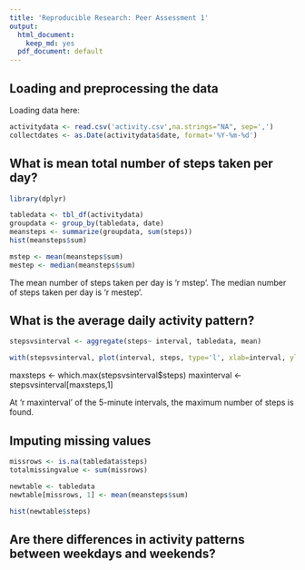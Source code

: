 ```yaml
---
title: 'Reproducible Research: Peer Assessment 1'
output:
  html_document:
    keep_md: yes
  pdf_document: default
---
```



## Loading and preprocessing the data
Loading data here:
```r
activitydata <- read.csv('activity.csv',na.strings="NA", sep=',')
collectdates <- as.Date(activitydata$date, format='%Y-%m-%d')

```

## What is mean total number of steps taken per day?

```r
library(dplyr)

tabledata <- tbl_df(activitydata)
groupdata <- group_by(tabledata, date)
meansteps <- summarize(groupdata, sum(steps))
hist(meansteps$sum)

mstep <- mean(meansteps$sum)
mestep <- median(meansteps$sum)

```
The mean number of steps taken per day is 'r mstep'.
The median number of steps taken per day is 'r mestep'.

## What is the average daily activity pattern?

```r
stepsvsinterval <- aggregate(steps~ interval, tabledata, mean)

with(stepsvsinterval, plot(interval, steps, type='l', xlab=interval, ylab='average steps'))

```
maxsteps <- which.max(stepsvsinterval$steps)
maxinterval <- stepsvsinterval[maxsteps,1]

At 'r maxinterval' of the 5-minute intervals, the maximum number of steps is found.

## Imputing missing values

```r
missrows <- is.na(tabledata$steps)
totalmissingvalue <- sum(missrows)

newtable <- tabledata
newtable[missrows, 1] <- mean(meansteps$sum)

hist(newtable$steps)

```

## Are there differences in activity patterns between weekdays and weekends?


